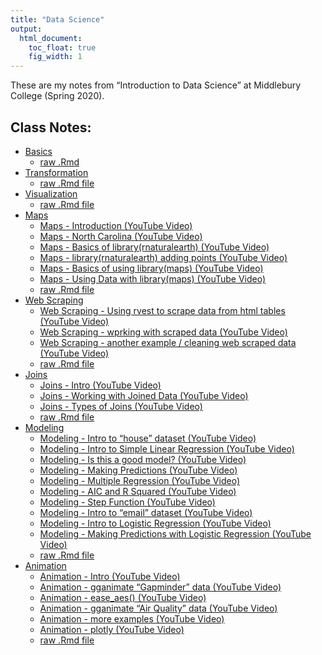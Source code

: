 ```yaml
---
title: "Data Science"
output:
  html_document:
    toc_float: true
    fig_width: 1
---
```


These are my notes from "Introduction to Data Science" at Middlebury College (Spring 2020). 

## Class Notes: 

* [Basics](notes/Notes_Basics_Instructor.html)
  * [raw .Rmd ](notes/Notes_Basics_Instructor.Rmd)
* [Transformation  ](notes/Notes_Transformation_Instructor.html)
  * [raw .Rmd file](notes/Notes_Transformation_Instructor.Rmd)
* [Visualization  ](notes/Notes_Visualization_Instructor.html)
  * [raw .Rmd file ](notes/Notes_Visualization_Instructor.rmd)
* [Maps ](notes/Notes_Maps.html)
  * [Maps - Introduction (YouTube Video)](https://youtu.be/ZjZoYdQ9F5M)
  * [Maps - North Carolina (YouTube Video)](https://youtu.be/k-ga1bWzakc)
  * [Maps - Basics of library(rnaturalearth)  (YouTube Video)](https://youtu.be/Fr7UQtvV010)
  * [Maps - library(rnaturalearth) adding points (YouTube Video)](https://youtu.be/wHQYkEdUefQ)
  * [Maps - Basics of using library(maps) (YouTube Video)](https://youtu.be/VjbWRR2JhN0)
  * [Maps - Using Data with library(maps) (YouTube Video)](https://youtu.be/zCaM6wan5hM)
  * [raw .Rmd file](notes/Notes_Maps.Rmd)
* [Web Scraping ](notes/Notes_WebScraping.html)
  * [Web Scraping - Using rvest to scrape data from html tables (YouTube Video)](https://youtu.be/yZVreEX2EnA)
  * [Web Scraping - wprking with scraped data (YouTube Video)](https://youtu.be/bdWzPhNPIFw)
  * [Web Scraping - another example / cleaning web scraped data (YouTube Video)](https://youtu.be/NZnWF4nqblI)
  * [raw .Rmd file](notes/Notes_WebScraping.Rmd)
* [Joins ](notes/Notes_Joins.html)
  * [Joins - Intro (YouTube Video)](https://youtu.be/EJsBqgk2Py8)
  * [Joins - Working with Joined Data (YouTube Video)](https://youtu.be/7C2Ka-LM6ww)
  * [Joins - Types of Joins (YouTube Video)](https://youtu.be/XNb0yjqaP5E)
  * [raw .Rmd file](notes/Notes_Joins.Rmd)
* [Modeling ](notes/Notes_Modeling.html)
  * [Modeling - Intro to "house" dataset (YouTube Video)](https://youtu.be/6DFk4LXqTcA)
  * [Modeling - Intro to Simple Linear Regression (YouTube Video)](https://youtu.be/9fRAiFzOMng)
  * [Modeling - Is this a good model? (YouTube Video)](https://youtu.be/HoUGtqTubfs)
  * [Modeling - Making Predictions (YouTube Video)](https://youtu.be/7OkRsLME_Iw)
  * [Modeling - Multiple Regression (YouTube Video)](https://youtu.be/9ppAxCadfkk)
  * [Modeling - AIC and R Squared (YouTube Video)](https://youtu.be/BuhoxGJCE70)
  * [Modeling - Step Function (YouTube Video)](https://youtu.be/17G12TqRsdM)
  * [Modeling - Intro to "email" dataset (YouTube Video)](https://youtu.be/mAKLp0yLsFE)
  * [Modeling - Intro to Logistic Regression (YouTube Video)](https://youtu.be/GHG-I5R1NAg)
  * [Modeling - Making Predictions with Logistic Regression (YouTube Video)](https://youtu.be/yIH-zgZ1y-k)
  * [raw .Rmd file](notes/Notes_Modeling.rmd)
* [Animation ](notes/Notes_Animation.html)
  * [Animation - Intro (YouTube Video)](https://youtu.be/kL7Ogq5MKh8)
  * [Animation - gganimate "Gapminder" data (YouTube Video)](https://youtu.be/tCGW49nipQY) 
  * [Animation - ease_aes() (YouTube Video)](https://youtu.be/m7MsjJZ_QpI) 
  * [Animation - gganimate "Air Quality" data (YouTube Video)](https://youtu.be/X6J8jh-Gdbs) 
  * [Animation - more examples (YouTube Video)](https://youtu.be/ZQTK3A2xN2o) 
  * [Animation - plotly (YouTube Video)](https://youtu.be/gk5VhST4h_Q) 
  * [raw .Rmd file](notes/Notes_Animation.Rmd)